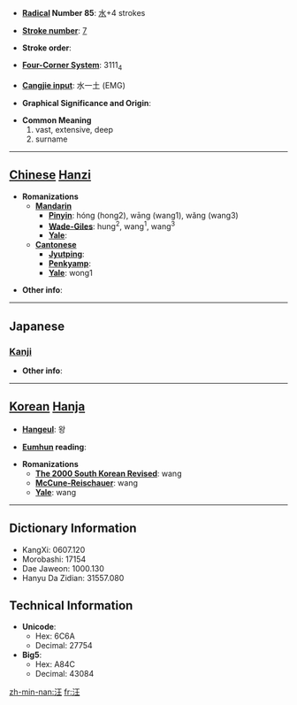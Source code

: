 * '''[[Wiktionary:Chinese radical index| Radical]] Number 85''': [[Wiktionary:Chinese radical index 水|水]]+4 strokes

* '''[[Wiktionary:Chinese total strokes index|Stroke number]]''': [[Wiktionary:Chinese total strokes index 7|7]]

* '''Stroke order''': 

* '''[[Wiktionary:Chinese four corner index|Four-Corner System]]''': 3111<sub>4</sub>

* '''[[Wiktionary:Chinese Cangjie index|Cangjie input]]''': 水一土 (EMG)

* '''Graphical Significance and Origin''': 

* '''Common Meaning'''
*#vast, extensive, deep
*# surname


----

== [[Chinese]] [[Hanzi]] ==

* '''Romanizations'''
** '''[[Mandarin]]'''
*** '''[[Pinyin]]''': hóng (hong2), wāng (wang1), wǎng (wang3)
*** '''[[Wade-Giles]]''': hung<sup>2</sup>, wang<sup>1</sup>, wang<sup>3</sup>
*** '''[[Yale]]''': 
** '''[[Cantonese]]'''
*** '''[[Jyutping]]''':
*** '''[[Penkyamp]]''': 
*** '''[[Yale]]''': wong1

* '''Other info''': 

----

==Japanese==
===[[Kanji]]===
{{kanji|on readings=[[おう]] (ō)
|kun readings=[[ひろい]] (hiroi), [[おおい]] (ooi), [[いけ]] (ike)
}}

* '''Other info''':  

----

== [[Korean]] [[Hanja]] ==

* '''[[Hangeul]]''': 왕

* '''[[Eumhun]] reading''': 

* '''Romanizations'''
** '''[[The 2000 South Korean Revised Romanization|The 2000 South Korean Revised]]''': wang
** '''[[McCune-Reischauer]]''': wang
** '''[[Yale]]''': wang

----

== Dictionary Information ==

* KangXi: 0607.120
* Morobashi: 17154
* Dae Jaweon: 1000.130
* Hanyu Da Zidian: 31557.080

== Technical Information ==

* '''Unicode''':
** Hex: 6C6A
** Decimal: 27754
* '''Big5''':
** Hex: A84C
** Decimal: 43084

[[zh-min-nan:汪]]
[[fr:汪]]
